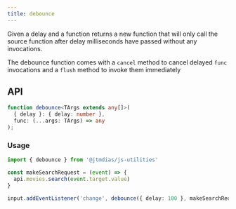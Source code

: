 ```yaml
---
title: debounce
---
```

Given a delay and a function returns a new function
that will only call the source function after delay
milliseconds have passed without any invocations.

The debounce function comes with a `cancel` method
to cancel delayed `func` invocations and a `flush`
method to invoke them immediately


## API

```typescript
function debounce<TArgs extends any[]>(
  { delay }: { delay: number },
  func: (...args: TArgs) => any
);
```

### Usage

```typescript
import { debounce } from '@jtmdias/js-utilities'

const makeSearchRequest = (event) => {
  api.movies.search(event.target.value)
}

input.addEventListener('change', debounce({ delay: 100 }, makeSearchRequest))
```
